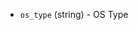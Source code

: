 <!-- Code generated from the comments of the VmConfig struct in builder/nutanix/config.go; DO NOT EDIT MANUALLY -->

- `os_type` (string) - OS Type

<!-- End of code generated from the comments of the VmConfig struct in builder/nutanix/config.go; -->
